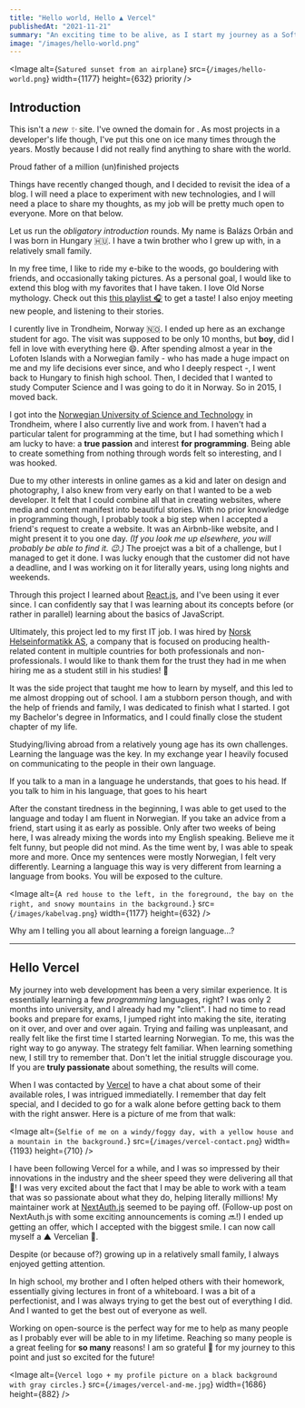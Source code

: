 ```yaml
---
title: "Hello world, Hello ▲ Vercel"
publishedAt: "2021-11-21"
summary: "An exciting time to be alive, as I start my journey as a Software Engineer at the Next.js team"
image: "/images/hello-world.png"
---
```


<Image
  alt={`Satured sunset from an airplane`}
  src={`/images/hello-world.png`}
  width={1177}
  height={632}
  priority
/>

## Introduction

This isn't a _new <Emoji label="sparkles">✨</Emoji>_ site. I've owned the domain for <Since from="2015-09-13"/>. As most projects in a developer's life though, I've put this one on ice many times through the years. Mostly because I did not really find anything to share with the world.

<Quote author="Kent Are Torvik" link="https://twitter.com/kentaretorvik">
  Proud father of a million (un)finished projects
</Quote>

Things have recently changed though, and I decided to revisit the idea of a blog. I will need a place to experiment with new technologies, and I will need a place to share my thoughts, as my job will be pretty much open to everyone. More on that below.

Let us run the _obligatory introduction_ rounds. My name is Balázs Orbán and I was born in Hungary <Emoji label="Hungarian flag">🇭🇺</Emoji>. I have a twin brother who I grew up with, in a relatively small family.

In my free time, I like to ride my e-bike to the woods, go bouldering with friends, and occasionally taking pictures. As a personal goal, I would like to extend this blog with my favorites that I have taken. I love Old Norse mythology. Check out this [this playlist <Emoji label="Headphone">🎧️</Emoji>](https://open.spotify.com/playlist/4UyHaNVBQFY89JuyHwjQcq?si=f2bd29c306984c72) to get a taste! I also enjoy meeting new people, and listening to their stories.

I curently live in Trondheim, Norway <Emoji label="Norwegian flag">🇳🇴</Emoji>. I ended up here as an exchange student for <Since from="2013-08-16"/> ago. The visit was supposed to be only 10 months, but **boy**, did I fell in love with everything here <Emoji label="Grinning face, with smiling eyes">😄</Emoji>. After spending almost a year in the Lofoten Islands with a Norwegian family - who has made a huge impact on me and my life decisions ever since, and who I deeply respect -, I went back to Hungary to finish high school. Then, I decided that I wanted to study Computer Science and I was going to do it in Norway. So in 2015, I moved back.

I got into the [Norwegian University of Science and Technology](https://ntnu.edu) in Trondheim, where I also currently live and work from. I haven't had a particular talent for programming at the time, but I had something which I am lucky to have: a **true passion** and interest **for programming**. Being able to create something from nothing through words felt so interesting, and I was hooked.

Due to my other interests in online games as a kid and later on design and photography, I also knew from very early on that I wanted to be a web developer. It felt that I could combine all that in creating websites, where media and content manifest into beautiful stories. With no prior knowledge in programming though, I probably took a big step when I accepted a friend's request to create a website. It was an Airbnb-like website, and I might present it to you one day. _(If you look me up elsewhere, you will probably be able to find it. <Emoji label="Winking face">😉</Emoji>.)_ The proejct was a bit of a challenge, but I managed to get it done. I was lucky enough that the customer did not have a deadline, and I was working on it for literally years, using long nights and weekends.

Through this project I learned about [React.js](https://reactjs.org), and I've been using it ever since. I can confidently say that I was learning about its concepts before (or rather in parallel) learning about the basics of JavaScript.

Ultimately, this project led to my first IT job. I was hired by [Norsk Helseinformatikk AS](https://www.nhi.no), a company that is focused on producing health-related content in multiple countries for both professionals and non-professionals. I would like to thank them for the trust they had in me when hiring me as a student still in his studies! <Emoji label="pray">🙏</Emoji>

It was the side project that taught me how to learn by myself, and this led to me almost dropping out of school. I am a stubborn person though, and with the help of friends and family, I was dedicated to finish what I started. I got my Bachelor's degree in Informatics, and I could finally close the student chapter of my life.

Studying/living abroad from a relatively young age has its own challenges. Learning the language was the key. In my exchange year I heavily focused on communicating to the people in their own language.

<Quote author="Nelson Mandela">
  If you talk to a man in a language he understands, that goes to his head. If
  you talk to him in his language, that goes to his heart
</Quote>

After the constant tiredness in the beginning, I was able to get used to the language and today I am fluent in Norwegian. If you take an advice from a friend, start using it as early as possible. Only after two weeks of being here, I was already mixing the words into my English speaking. Believe me it felt funny, but people did not mind. As the time went by, I was able to speak more and more. Once my sentences were mostly Norwegian, I felt very differently. Learning a language this way is very different from learning a language from books. You will be exposed to the culture.

<Image
  alt={`A red house to the left, in the foreground, the bay on the right, and snowy mountains in the background.`}
  src={`/images/kabelvag.png`}
  width={1177}
  height={632}
/>

Why am I telling you all about learning a foreign language...?

---

## Hello Vercel

My journey into web development has been a very similar experience. It is essentially learning a few _programming_ languages, right? I was only 2 months into university, and I already had my "client". I had no time to read books and prepare for exams, I jumped right into making the site, iterating on it over, and over and over again. Trying and failing was unpleasant, and really felt like the first time I started learning Norwegian. To me, this was the right way to go anyway. The strategy felt familiar. When learning something new, I still try to remember that. Don't let the initial struggle discourage you. If you are **truly passionate** about something, the results will come.

When I was contacted by [Vercel](https://vercel.com) to have a chat about some of their available roles, I was intrigued immediatelly. I remember that day felt special, and I decided to go for a walk alone before getting back to them with the right answer. Here is a picture of me from that walk:

<Image
  alt={`Selfie of me on a windy/foggy day, with a yellow house and a mountain in the background.`}
  src={`/images/vercel-contact.png`}
  width={1193}
  height={710}
/>

I have been following Vercel for a while, and I was so impressed by their innovations in the industry and the sheer speed they were delivering all that <Emoji label="Rocket">🚀</Emoji>! I was very excited about the fact that I may be able to work with a team that was so passionate about what they do, helping literally millions! My maintainer work at [NextAuth.js](https://next-auth.js.org) seemed to be paying off. (Follow-up post on NextAuth.js with some exciting announcements is coming <Emoji label="soon">🔜</Emoji>!) I ended up getting an offer, which I accepted with the biggest smile. I can now call myself a ▲ Vercelian <Emoji label="Partying face">🥳</Emoji>.

Despite (or because of?) growing up in a relatively small family, I always enjoyed getting attention.

In high school, my brother and I often helped others with their homework, essentially giving lectures in front of a whiteboard. I was a bit of a perfectionist, and I was always trying to get the best out of everything I did. And I wanted to get the best out of everyone as well.

Working on open-source is the perfect way for me to help as many people as I probably ever will be able to in my lifetime. Reaching so many people is a great feeling for **so many** reasons! I am so grateful <Emoji label="raising hands">🙌</Emoji> for my journey to this point and just so excited for the future!

<Image
  alt={`Vercel logo + my profile picture on a black background with gray circles.`}
  src={`/images/vercel-and-me.jpg`}
  width={1686}
  height={882}
/>
